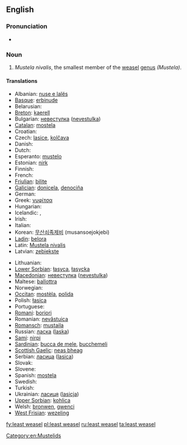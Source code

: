 ==English==

===Pronunciation===
* {{IPA|/ˈliːstˈwizəl/}}

===Noun===
{{wikipedia}}
{{en-noun|sg=[[least]] [[weasel]]}}

# ''Mustela nivalis'', the smallest member of the [[weasel]] [[genus]] ''(Mustela)''.

====Translations====
{{trans-top|Weasel}}
* Albanian: [[nuse e lalës]]
* [[Basque]]: [[erbinude]]
* Belarusian: {{t-|be|ласка|xs=Belarusian}}
* [[Breton]]: [[kaerell]]
* Bulgarian: [[невестулка]] ([[nevestulka]])
* [[Catalan]]: [[mostela]]
* Croatian: {{t-|hr|lasica}}
* Czech: [[lasice]], [[kolčava]]
* Danish: {{t+|da|brud}}
* Dutch: {{t+|nl|wezel|m}}
* Esperanto: [[mustelo]]
* Estonian: [[nirk]]
* Finnish: {{t+|fi|lumikko}}
* French: {{t+|fr|belette|f}}
* [[Friulian]]: [[bilite]]
* [[Galician]]: [[donicela]], [[denociña]]
* German: {{t+|de|Wiesel|n}}
* Greek: [[νυφίτσα]] '' ''
* Hungarian: {{t+|hu|menyét}}
* Icelandic: {{t+|is|hreysiköttur}}, {{t|is|vesla}}
* Irish: {{t|ga|bláthnaid ghallda|f}}
* Italian: {{t+|it|donnola|f}}
* Korean: [[무산쇠족제비]] (musansoejokjebi)
* [[Ladin]]: [[belora]]
* Latin: [[Mustela nivalis]] '' ''
* Latvian: [[zebiekste]]
{{trans-mid}}
* Lithuanian: {{t-|lt|žebenkštis|xs=Lithuanian}}
* [[Lower Sorbian]]: [[łasyca]], [[łasycka]]
* [[Macedonian]]: [[невестулка]] ([[nevestulka]])
* Maltese: [[ballottra]]
* Norwegian: {{t|no|snømus}}
* [[Occitan]]: [[mostèla]], [[polida]]
* Polish: [[łasica]] '' ''
* Portuguese: {{t+|pt|doninha}}
* [[Romani]]: [[boriori]] {{f}}
* Romanian: [[nevăstuica]]
* [[Romansch]]: [[mustaila]]
* Russian: [[ласка]] ([[laska]]) '' ''
* [[Sami]]: [[nirpi]]
* [[Sardinian]]: [[bucca de mele]], [[bucchemeli]]
* [[Scottish Gaelic]]: [[neas bheag]]
* Serbian: [[ласица]] ([[lasica]])
* Slovak: {{t-|sk|lasica}}
* Slovene: {{t+|sl|podlasica}}
* Spanish: [[mostela]] {{f}}
* Swedish: {{t|sv|vessla}}
* Turkish: {{t+|tr|gelincik}}
* Ukrainian: [[ласиця]] ([[lasicja]])
* [[Upper Sorbian]]: [[kohlica]]
* Welsh: [[bronwen]], [[gwenci]]
* [[West Frisian]]: [[wezeling]]
{{trans-bottom}}

[[Category:en:Mustelids]]

[[fy:least weasel]]
[[pl:least weasel]]
[[ru:least weasel]]
[[ta:least weasel]]